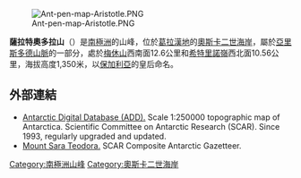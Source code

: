 [[Image:Ant-pen-map-Aristotle.PNG|thumb]]

{{coord|65|39|45|S|62|36|50|W|display=title}}

'''薩拉特奧多拉山'''（{{lang-bg|връх Сара Теодора}}）是[[南極洲|南極洲]]的山峰，位於[[葛拉漢地|葛拉漢地]]的[[奧斯卡二世海岸|奧斯卡二世海岸]]，屬於[[亞里斯多德山脈|亞里斯多德山脈]]的一部分，處於[[梅休山|梅休山]]西南面12.6公里和[[希特里諾嶺|希特里諾嶺]]西北面10.56公里，海拔高度1,350米，以[[保加利亞|保加利亞]]的皇后命名。

==外部連結==
* [http://www.add.scar.org Antarctic Digital Database (ADD).] {{Wayback|url=http://www.add.scar.org/ |date=20170305000653 }} Scale 1:250000 topographic map of Antarctica. Scientific Committee on Antarctic Research (SCAR). Since 1993, regularly upgraded and updated.
* [https://data.aad.gov.au/aadc/gaz/scar/display_name.cfm?gaz_id=137520 Mount Sara Teodora.] SCAR Composite Antarctic Gazetteer.

{{DEFAULTSORT:Mount Sara Teodora}}
[[Category:南極洲山峰|Category:南極洲山峰]]
[[Category:奧斯卡二世海岸|Category:奧斯卡二世海岸]]


{{OscarIICoast-geo-stub}}
